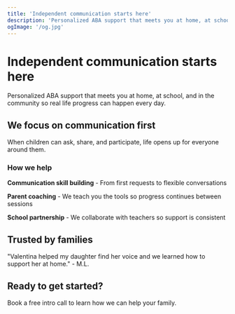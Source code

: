 ```yaml
---
title: 'Independent communication starts here'
description: 'Personalized ABA support that meets you at home, at school, and in the community so real life progress can happen every day'
ogImage: '/og.jpg'
---
```


# Independent communication starts here

Personalized ABA support that meets you at home, at school, and in the community so real life progress can happen every day.

## We focus on communication first

When children can ask, share, and participate, life opens up for everyone around them.

### How we help

**Communication skill building** - From first requests to flexible conversations

**Parent coaching** - We teach you the tools so progress continues between sessions

**School partnership** - We collaborate with teachers so support is consistent

## Trusted by families

"Valentina helped my daughter find her voice and we learned how to support her at home." - M.L.

## Ready to get started?

Book a free intro call to learn how we can help your family.
